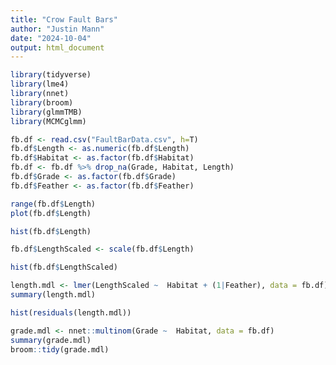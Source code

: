 ```yaml
---
title: "Crow Fault Bars"
author: "Justin Mann"
date: "2024-10-04"
output: html_document
---
```


```r
library(tidyverse)
library(lme4)
library(nnet)
library(broom)
library(glmmTMB)
library(MCMCglmm)
```


```r
fb.df <- read.csv("FaultBarData.csv", h=T)
fb.df$Length <- as.numeric(fb.df$Length)
fb.df$Habitat <- as.factor(fb.df$Habitat)
fb.df <- fb.df %>% drop_na(Grade, Habitat, Length)
fb.df$Grade <- as.factor(fb.df$Grade)
fb.df$Feather <- as.factor(fb.df$Feather)
```


```r
range(fb.df$Length)
plot(fb.df$Length)
```

```r
hist(fb.df$Length)
```

```r
fb.df$LengthScaled <- scale(fb.df$Length)
```

```r
hist(fb.df$LengthScaled)
```


```r
length.mdl <- lmer(LengthScaled ~  Habitat + (1|Feather), data = fb.df)
summary(length.mdl)
```

```r
hist(residuals(length.mdl))
```


```r
grade.mdl <- nnet::multinom(Grade ~  Habitat, data = fb.df)
summary(grade.mdl)
broom::tidy(grade.mdl)
```

